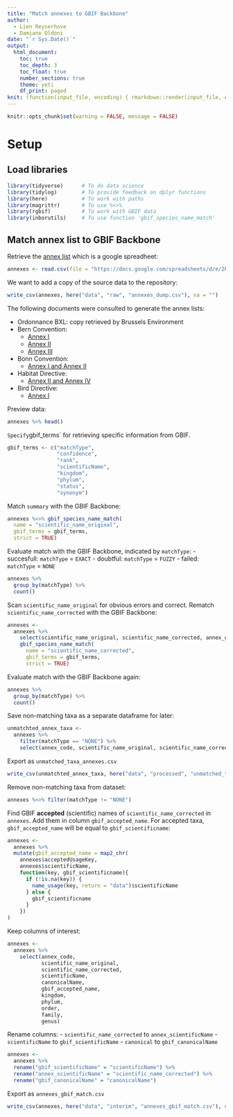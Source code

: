 ```yaml
---
title: "Match annexes to GBIF Backbone"
author:
  - Lien Reyserhove
  - Damiano Oldoni
date: "`r Sys.Date()`"
output:
  html_document:
    toc: true
    toc_depth: 3
    toc_float: true
    number_sections: true
    theme: yeti
    df_print: paged
knit: (function(input_file, encoding) { rmarkdown::render(input_file, encoding = encoding, output_file = paste0("../docs/",sub(".Rmd", ".html", basename(input_file))))})
---
```


```r
knitr::opts_chunk$set(warning = FALSE, message = FALSE)
```

# Setup

## Load libraries

```r
library(tidyverse)      # To do data science
library(tidylog)        # To provide feedback on dplyr functions
library(here)           # To work with paths
library(magrittr)       # To use %<>%
library(rgbif)          # To work with GBIF data
library(inborutils)     # To use function 'gbif_species_name_match'
```

## Match annex list to GBIF Backbone

Retrieve the [annex list](https://docs.google.com/spreadsheets/d/1Od5YYgMsTHvIFkrdeyWxkiARCya2yHKkAJrNM0-dnnw/edit#gid=486013476) which is a google spreadheet:

```r
annexes <- read.csv(file = "https://docs.google.com/spreadsheets/d/e/2PACX-1vThGvIdFkyd_jnTr9ej_dvfIisK18dUdjNXlPU9Y-J7XStKNT95AD4WSVjA553GKEjvrqF-227VU8e2/pub?gid=486013476&single=true&output=csv")
```

We want to add a copy of the source data to the repository:

```r
write_csv(annexes, here("data", "raw", "annexes_dump.csv"), na = "")
```

The following documents were consulted to generate the annex lists:

- Ordonnance BXL: copy retrieved by Brussels Environment
- Bern Convention: 
  - [Annex I](https://rm.coe.int/CoERMPublicCommonSearchServices/DisplayDCTMContent?documentId=0900001680304354)
  - [Annex II](https://rm.coe.int/168078e2ff)
  - [Annex III](https://rm.coe.int/CoERMPublicCommonSearchServices/DisplayDCTMContent?documentId=0900001680304356)
- Bonn Convention:
  - [Annex I and Annex II](https://www.cms.int/sites/default/files/basic_page_documents/cms_cop12_appendices_e_0.pdf)
- Habitat Directive:
  - [Annex II and Annex IV](https://eur-lex.europa.eu/legal-content/EN/TXT/?uri=CELEX:01992L0043-20130701)
- Bird Directive:
  - [Annex I](https://eur-lex.europa.eu/legal-content/EN/TXT/?uri=CELEX:32009L0147)

Preview data: 

```r
annexes %>% head()
```
`
Specify `gbif_terms` for retrieving specific information from GBIF. 

```r
gbif_terms <- c("matchType",
                "confidence", 
                "rank", 
                "scientificName",
                "kingdom",
                "phylum",
                "status",
                "synonym")
```

Match `summary` with the GBIF Backbone:

```r
annexes %<>% gbif_species_name_match(
  name = "scientific_name_original",
  gbif_terms = gbif_terms,
  strict = TRUE)
```

Evaluate match with the GBIF Backbone, indicated by `matchType`:
- succesfull: `matchType` = `EXACT`
- doubtful: `matchType` = `FUZZY`
- failed:  `matchType` = `NONE`

```r
annexes %>% 
  group_by(matchType) %>% 
  count()
```

Scan `scientific_name_original` for obvious errors and correct. Rematch `scientific_name_corrected` with the GBIF Backbone:

```r
annexes <-
  annexes %>% 
    select(scientific_name_original, scientific_name_corrected, annex_code) %>% 
    gbif_species_name_match(
      name = "scientific_name_corrected",
      gbif_terms = gbif_terms,
      strict = TRUE)
```

Evaluate match with the GBIF Backbone again:

```r
annexes %>% 
  group_by(matchType) %>% 
  count()
```

Save non-matching taxa as a separate dataframe for later:

```r
unmatchted_annex_taxa <- 
  annexes %>% 
    filter(matchType == "NONE") %>% 
    select(annex_code, scientific_name_original, scientific_name_corrected)
```

Export as `unmatched_taxa_annexes.csv`

```r
write_csv(unmatchted_annex_taxa, here("data", "processed", "unmatched_taxa_annexes.csv"), na = "")
```

Remove non-matching taxa from dataset:

```r
annexes %<>% filter(matchType != "NONE") 
```

Find GBIF **accepted** (scientific) names of `scientific_name_corrected` in `annexes`. Add them in column `gbif_accepted_name`. For accepted taxa, `gbif_accepted_name` will be equal to `gbif_scientificname`:

```r
annexes <- 
  annexes %>%
  mutate(gbif_accepted_name = map2_chr(
    annexes$acceptedUsageKey,
    annexes$scientificName,
    function(key, gbif_scientificname){
      if (!is.na(key)) {
        name_usage(key, return = "data")$scientificName
      } else {
        gbif_scientificname
      }
    })
)
```

Keep columns of interest:

```r
annexes <- 
  annexes %>%
    select(annex_code,
           scientific_name_original,
           scientific_name_corrected, 
           scientificName, 
           canonicalName, 
           gbif_accepted_name,
           kingdom, 
           phylum, 
           order, 
           family, 
           genus)
```

Rename columns:
- `scientific_name_corrected` to `annex_scientificName`
- `scientificName` to `gbif_scientificName`
- `canonical` to `gbif_canonicalName`

```r
annexes <- 
  annexes %>%  
  rename("gbif_scientificName" = "scientificName") %>% 
  rename("annex_scientificName" = "scientific_name_corrected") %>%
  rename("gbif_canonicalName" = "canonicalName")
```

Export as `annexes_gbif_match.csv`

```r
write_csv(annexes, here("data", "interim", "annexes_gbif_match.csv"), na = "")
```
